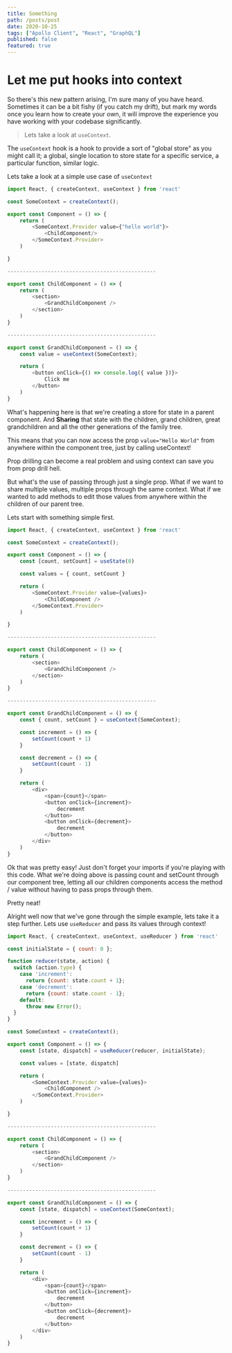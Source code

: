 ```yaml
---
title: Something
path: /posts/post
date: 2020-10-25
tags: ["Apollo Client", "React", "GraphQL"]
published: false
featured: true
---
```



# Let me put hooks into context

So there's this new pattern arising, I'm sure many of you have heard.
Sometimes it can be a bit fishy (if you catch my drift), but mark my words
once you learn how to create your own, it will improve the experience you have
working with your codebase significantly.

>Lets take a look at `useContext`.

The `useContext` hook is a hook to provide a sort of "global store" as you might call it;
a global, single location to store state for a specific service, a particular function, similar logic.

Lets take a look at a simple use case of `useContext`

```jsx:title=src/components.js {}
import React, { createContext, useContext } from 'react'

const SomeContext = createContext();

export const Component = () => {
    return (
        <SomeContext.Provider value={"hello world"}>
            <ChildComponent/>
        </SomeContext.Provider>
    )

}

------------------------------------------------

export const ChildComponent = () => {
    return (
        <section>
            <GrandChildComponent />
        </section>
    )
}

------------------------------------------------

export const GrandChildComponent = () => {
    const value = useContext(SomeContext);

    return (
        <button onClick={() => console.log({ value })}>
            Click me
        </button>
    )
}

```
 What's happening here is that we're creating a store for state in a parent component.
 And **Sharing** that state with the children, grand children, great grandchildren and all
 the other generations of the family tree.

 This means that you can now access the prop `value="Hello World"` from anywhere within the component tree,
 just by calling useContext!

Prop drilling can become a real problem and using context can save you from prop drill hell.

But what's the use of passing through just a single prop.
What if we want to share multiple values, multiple props through the same context.
What if we wanted to add methods to edit those values from anywhere within the children of our parent tree.

Lets start with something simple first.


```jsx:title=src/components.js {}
import React, { createContext, useContext } from 'react'

const SomeContext = createContext();

export const Component = () => {
    const [count, setCount] = useState(0)

    const values = { count, setCount }

    return (
        <SomeContext.Provider value={values}>
            <ChildComponent />
        </SomeContext.Provider>
    )

}

------------------------------------------------

export const ChildComponent = () => {
    return (
        <section>
            <GrandChildComponent />
        </section>
    )
}

------------------------------------------------

export const GrandChildComponent = () => {
    const { count, setCount } = useContext(SomeContext);

    const increment = () => {
        setCount(count + 1)
    }

    const decrement = () => {
        setCount(count - 1)
    }

    return (
        <div>
            <span>{count}</span>
            <button onClick={increment}>
                decrement
            </button>
            <button onClick={decrement}>
                decrement
            </button>
        </div>
    )
}

```

Ok that was pretty easy! Just don't forget your imports if you're playing with this code.
What we're doing above is passing count and setCount through our component tree, letting all our
children components access the method / value without having to pass props through them.

Pretty neat!

Alright well now that we've gone through the simple example, lets take it a step further.
Lets use `useReducer` and pass its values through context!

```jsx:title=src/components.js {}
import React, { createContext, useContext, useReducer } from 'react'

const initialState = { count: 0 };

function reducer(state, action) {
  switch (action.type) {
    case 'increment':
      return {count: state.count + 1};
    case 'decrement':
      return {count: state.count - 1};
    default:
      throw new Error();
  }
}

const SomeContext = createContext();

export const Component = () => {
    const [state, dispatch] = useReducer(reducer, initialState);

    const values = [state, dispatch]

    return (
        <SomeContext.Provider value={values}>
            <ChildComponent />
        </SomeContext.Provider>
    )

}

------------------------------------------------

export const ChildComponent = () => {
    return (
        <section>
            <GrandChildComponent />
        </section>
    )
}

------------------------------------------------

export const GrandChildComponent = () => {
    const [state, dispatch] = useContext(SomeContext);

    const increment = () => {
        setCount(count + 1)
    }

    const decrement = () => {
        setCount(count - 1)
    }

    return (
        <div>
            <span>{count}</span>
            <button onClick={increment}>
                decrement
            </button>
            <button onClick={decrement}>
                decrement
            </button>
        </div>
    )
}

```


